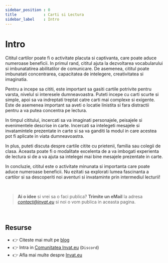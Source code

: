 ```yaml
---
sidebar_position : 0
title            : Carti si Lectura
sidebar_label    : Intro
---
```


# Intro

Cititul cartilor poate fi o activitate placuta si captivanta, care poate aduce numeroase beneficii. 
In primul rand, cititul ajuta la dezvoltarea vocabularului si imbunatatirea abilitatilor de comunicare. De asemenea, cititul poate imbunatati concentrarea, capacitatea de intelegere, creativitatea si imaginatia.

Pentru a incepe sa cititi, este important sa gasiti cartile potrivite pentru varsta, nivelul si interesele dumneavoastra. 
Puteti incepe cu carti scurte si simple, apoi sa va indreptati treptat catre carti mai complexe si exigente. 
Este de asemenea important sa aveti o locatie linistita si fara distractii pentru a va putea concentra pe lectura.

In timpul cititului, incercati sa va imaginati personajele, peisajele si evenimentele descrise in carte. 
Incercati sa intelegeti mesajele si invatamintele prezentate in carte si sa va ganditi la modul in care acestea pot fi aplicate in viata dumneavoastra.

In plus, puteti discuta despre cartile citite cu prietenii, familia sau colegii de clasa. 
Aceasta poate fi o modalitate excelenta de a va imbogati experienta de lectura si de a va ajuta sa intelegei mai bine mesajele prezentate in carte.

In concluzie, cititul este o activitate minunata si importanta care poate aduce numeroase beneficii. 
Nu ezitati sa explorati lumea fascinanta a cartilor si sa descoperiti noi aventuri si invataminte prin intermediul lecturii!

<br />

> **Ai o idee** si vrei sa o faci publica? **Trimite un eMail** la adresa *contact@invat.eu* si noi o vom publica in aceasta pagina.

<br />

## Resurse

- 👉 Citeste mai mult pe [blog](https://www.blog.invat.eu/)
- 👉 Intra in [Comunitatea Invat.eu](https://discord.gg/uh2WWTKt) (`Discord`)  
- 👉 Afla mai multe despre [Invat.eu](/intro) 

